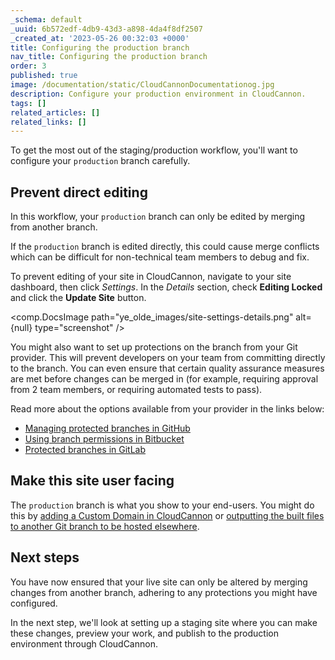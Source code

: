 ```yaml
---
_schema: default
_uuid: 6b572edf-4db9-43d3-a898-4da4f8df2507
_created_at: '2023-05-26 00:32:03 +0000'
title: Configuring the production branch
nav_title: Configuring the production branch
order: 3
published: true
image: /documentation/static/CloudCannonDocumentationog.jpg
description: Configure your production environment in CloudCannon.
tags: []
related_articles: []
related_links: []
---
```

To get the most out of the staging/production workflow, you'll want to configure your `production` branch carefully.

## Prevent direct editing

In this workflow, your `production` branch can only be edited by merging from another branch.

If the `production` branch is edited directly, this could cause merge conflicts which can be difficult for non-technical team members to debug and fix.

To prevent editing of your site in CloudCannon, navigate to your site dashboard, then click *Settings*. In the *Details* section, check **Editing Locked** and click the **Update Site** button.

<comp.DocsImage path="ye_olde_images/site-settings-details.png" alt={null} type="screenshot" />

You might also want to set up protections on the branch from your Git provider. This will prevent developers on your team from committing directly to the branch. You can even ensure that certain quality assurance measures are met before changes can be merged in (for example, requiring approval from 2 team members, or requiring automated tests to pass).

Read more about the options available from your provider in the links below:

* [Managing protected branches in GitHub](https://docs.github.com/en/repositories/configuring-branches-and-merges-in-your-repository/managing-protected-branches/about-protected-branches)
* [Using branch permissions in Bitbucket](https://confluence.atlassian.com/bitbucketserver/using-branch-permissions-776639807.html)
* [Protected branches in GitLab](https://docs.gitlab.com/ee/user/project/protected_branches.html)

## Make this site user facing

The `production` branch is what you show to your end-users. You might do this by [adding a Custom Domain in CloudCannon](/documentation/articles/what-is-a-custom-domain/) or [outputting the built files to another Git branch to be hosted elsewhere](/documentation/articles/output-a-built-site-from-cloudcannon-to-an-external-provider/).

## Next steps

You have now ensured that your live site can only be altered by merging changes from another branch, adhering to any protections you might have configured.

In the next step, we'll look at setting up a staging site where you can make these changes, preview your work, and publish to the production environment through CloudCannon.